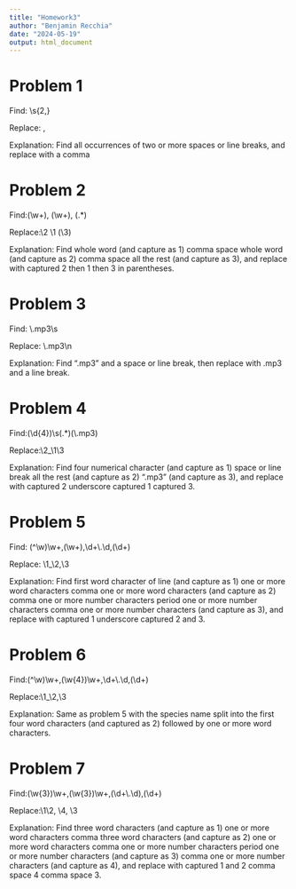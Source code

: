 ```yaml
---
title: "Homework3"
author: "Benjamin Recchia"
date: "2024-05-19"
output: html_document
---
```


# Problem 1

Find: \\s{2,}

Replace: ,

Explanation: Find all occurrences of two or more spaces or line breaks, and replace with a comma

# Problem 2

Find:(\\w+), (\\w+), (.*)

Replace:\\2 \\1 (\\3)

Explanation: Find whole word (and capture as 1) comma space whole word (and capture as 2) comma space all the rest (and capture as 3), and replace with captured 2 then 1 then 3 in parentheses.

# Problem 3

Find: \\.mp3\\s

Replace: \\.mp3\\n

Explanation: Find ".mp3" and a space or line break, then replace with .mp3 and a line break.

# Problem 4

Find:(\\d{4})\\s(.*)(\\.mp3)

Replace:\\2_\\1\\3

Explanation: Find four numerical character (and capture as 1) space or line break all the rest (and capture as 2) ".mp3" (and capture as 3), and replace with captured 2 underscore captured 1 captured 3.

# Problem 5

Find: (^\\w)\\w+,(\\w+),\\d+\\.\\d,(\\d+)

Replace: \\1_\\2,\\3

Explanation: Find first word character of line (and capture as 1) one or more word characters comma one or more word characters (and capture as 2) comma one or more number characters period one or more number characters comma one or more number characters (and capture as 3), and replace with captured 1 underscore captured 2 and 3.

# Problem 6

Find:(^\\w)\\w+,(\\w{4})\\w+,\\d+\\.\\d,(\\d+)

Replace:\\1_\\2,\\3

Explanation: Same as problem 5 with the species name split into the first four word characters (and captured as 2) followed by one or more word characters.

# Problem 7

Find:(\\w{3})\\w+,(\\w{3})\\w+,(\\d+\\.\\d),(\\d+)

Replace:\\1\\2, \\4, \\3

Explanation: Find three word characters (and capture as 1) one or more word characters comma three word characters (and capture as 2) one or more word characters comma one or more number characters period one or more number characters (and capture as 3) comma one or more number characters (and capture as 4), and replace with captured 1 and 2 comma space 4 comma space 3.